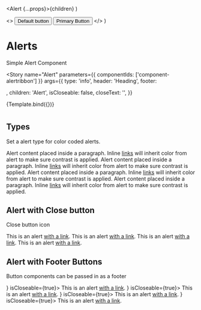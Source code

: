 
  <Alert {...props}>{children}</Alert>
)

  <>
    <Button>Default button</Button>
    <Button variant="primary">Primary Button</Button>
  </>
)

<Meta title="Components/Alert" component={Alert} />

# Alerts

Simple Alert Component

<Story
  name="Alert"
  parameters={{
    componentIds: ['component-alertribbon']
  }}
  args={{
    type: 'info',
    header: 'Heading',
    footer: <Footer />,
    children: 'Alert',
    isCloseable: false,
    closeText: '',
  }}
>
  {Template.bind({})}
</Story>

#

## Types

Set a alert type for color coded alerts.

<Canvas>
  <Alert type="info" header="Info" isCloseable={false}>
    Alert content placed inside a paragraph. Inline <a href="#">links</a> will
    inherit color from alert to make sure contrast is applied.
  </Alert>
  <Alert type="success" header="Success" isCloseable={false}>
    Alert content placed inside a paragraph. Inline <a href="#">links</a> will
    inherit color from alert to make sure contrast is applied.
  </Alert>
  <Alert type="warning" header="Warning" isCloseable={false}>
    Alert content placed inside a paragraph. Inline <a href="#">links</a> will
    inherit color from alert to make sure contrast is applied.
  </Alert>
  <Alert type="danger" header="Danger" isCloseable={false}>
    Alert content placed inside a paragraph. Inline <a href="#">links</a> will
    inherit color from alert to make sure contrast is applied.
  </Alert>
</Canvas>

## Alert with Close button

Close button icon

<Canvas>
  <Alert type="info" header="Info" isCloseable={true}>
    This is an alert <a href="#">with a link</a>.
  </Alert>
  <Alert type="success" header="Success" isCloseable={true}>
    This is an alert <a href="#">with a link</a>.
  </Alert>
  <Alert type="warning" header="Warning" isCloseable={true}>
    This is an alert <a href="#">with a link</a>.
  </Alert>
  <Alert type="danger" header="Danger" isCloseable={true}>
    This is an alert <a href="#">with a link</a>.
  </Alert>
</Canvas>

## Alert with Footer Buttons

Button components can be passed in as a footer

<Canvas>
  <Alert type="info" header="Info" footer={<Footer />} isCloseable={true}>
    This is an alert <a href="#">with a link</a>.
  </Alert>
  <Alert type="success" header="Success" footer={<Footer />} isCloseable={true}>
    This is an alert <a href="#">with a link</a>.
  </Alert>
  <Alert type="warning" header="Warning" footer={<Footer />} isCloseable={true}>
    This is an alert <a href="#">with a link</a>.
  </Alert>
  <Alert type="danger" header="Danger" footer={<Footer />} isCloseable={true}>
    This is an alert <a href="#">with a link</a>.
  </Alert>
</Canvas>
